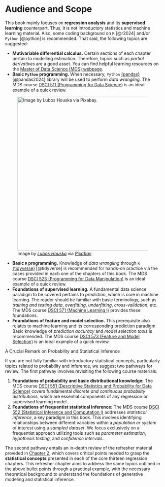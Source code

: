 <!-- Google tag (gtag.js) -->
<script async src="https://www.googletagmanager.com/gtag/js?id=G-7PRVEBE1EF"></script>
<script>
  window.dataLayer = window.dataLayer || [];
  function gtag(){dataLayer.push(arguments);}
  gtag('js', new Date());

  gtag('config', 'G-7PRVEBE1EF');
</script>

# Audience and Scope {.unnumbered}

This book mainly focuses on **regression analysis** and its **supervised learning** counterpart. Thus, it is not introductory statistics and machine learning material. Also, some coding background on `R` [@r2024] and/or `Python` [@python] is recommended. That said, the following topics are suggested:

- **Mutivariable differential calculus.** Certain sections of each chapter pertain to modelling estimation. Therefore, topics such as *partial derivatives* are a good asset. You can find helpful learning resources on the [Master of Data Science (MDS) webpage](https://ubc-mds.github.io/resources_pages/learning_resources/).
- **Basic `Python` programming.** When necessary, `Python` [{pandas}](https://pypi.org/project/pandas/) [@pandas2024] library will be used to perform *data wrangling*. The MDS course [DSCI 511 (Programming for Data Science)](https://github.com/UBC-MDS/DSCI_511_prog-dsci) is an ideal example of a quick review.

![Image by [*Lubos Houska*](https://pixabay.com/users/luboshouska-198496/) via [*Pixabay*](https://pixabay.com/photos/books-bookstore-book-reading-1204029/).](img/books.jpg){width=500}

- **Basic `R` programming.** Knowledge of *data wrangling* through `R` [{tidyverse}](https://www.tidyverse.org) [@tidyverse] is recommended for hands-on practice via the cases provided in each one of the chapters of this book. The MDS course [DSCI 523 (Programming for Data Manipulation)](https://github.com/UBC-MDS/DSCI_523_r-prog) is an ideal example of a quick review.
- **Foundations of supervised learning.** A fundamental data science paradigm to be covered pertains to *prediction*, which is core in machine learning. The reader should be familiar with basic terminology, such as *training and testing data*, *overfitting*, *underfitting*, *cross-validation*, etc. The MDS course [DSCI 571 (Machine Learning I)](https://github.com/UBC-MDS/DSCI_571_sup-learn-1) provides these foundations.
- **Foundations of feature and model selection.** This prerequisite also relates to machine learning and its corresponding prediction paradigm. Basic knowledge of *prediction accuracy* and *model selection tools* is recommended. The MDS course [DSCI 573 (Feature and Model Selection)](https://github.com/UBC-MDS/DSCI_573_feat-model-select) is an ideal example of a quick review.

::: {.Warning}
::::{.Warning-header}
A Crucial Remark on Probability and Statistical Inference
::::
::::{.Warning-container}
If you are not fully familiar with introductory statistical concepts, particularly topics related to probability and inference, we suggest two pathways for review. The first pathway involves revisiting the following course materials:

1. **Foundations of probability and basic distributional knowledge:** The MDS course [DSCI 551 (Descriptive Statistics and Probability for Data Science)](https://ubc-mds.github.io/course-descriptions/DSCI_551_eda-dsci/) covers fundamental *discrete and continuous probability distributions*, which are essential components of any regression or supervised learning model.
2. **Foundations of frequentist statistical inference:** The MDS course [DSCI 552 (Statistical Inference and Computation I)](https://github.com/UBC-MDS/DSCI_552_stat-inf-1) addresses *statistical inference*, a key paradigm in this book. This involves identifying relationships between different variables within a *population or system* of interest using a *sampled dataset*. We focus exclusively on a frequentist approach utilizing tools such as *parameter estimation*, *hypothesis testing*, and *confidence intervals*.

The second pathway entails an in-depth review of the refresher material provided in [Chapter 2](https://alexrod61.github.io/regression-cookbook/book/02-stats-review.html), which covers critical points needed to grasp the **statistical concepts** presented in each of the core thirteen regression chapters. This refresher chapter aims to address the same topics outlined in the above bullet points through a practical example, with the necessary theoretical background to understand the foundations of generative modeling and statistical inference.
::::
:::
